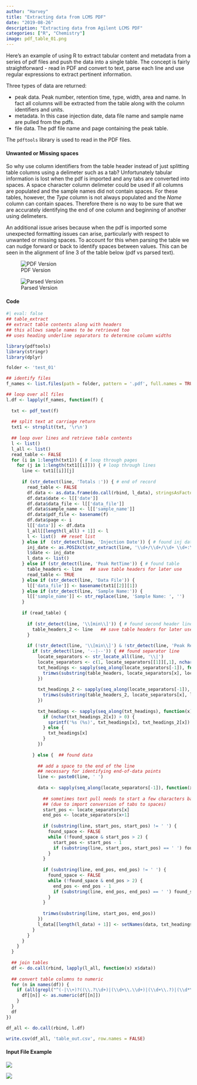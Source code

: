 ```yaml
---
author: "Harvey"
title: "Extracting data from LCMS PDF"
date: "2019-08-26"
description: "Extracting data from Agilent LCMS PDF"
categories: ["R", "Chemistry"]
image: pdf_table_01.png
---
```


Here's an example of using R to extract tabular content and metadata from a series of pdf files and push the data into a single table.  The concept is fairly straightforward - read in PDF and convert to text, parse each line and use regular expressions to extract pertinent information.  

Three types of data are returned:

-  peak data.  Peak number, retention time, type, width, area and name.  In fact all columns will be extracted from the table along with the column identifiers and units.
-  metadata.  In this case injection date, data file name and sample name are pulled from the pdfs.
-  file data.  The pdf file name and page containing the peak table.

The `pdftools` library is used to read in the PDF files.

#### Unwanted or Missing spaces

So why use column identifiers from the table header instead of just splitting table columns using a delimeter such as a tab?  Unfortunately tabular information is lost when the pdf is imported and any tabs are converted into spaces.  A space character column delimeter could be used if all columns are populated and the sample names did not contain spaces.  For these tables, however, the *Type* column is not always populated and the *Name* column can contain spaces.  Therefore there is no way to be sure that we are accurately identifying the end of one column and beginning of another using delimeters.  

An additional issue arises because when the pdf is imported some unexpected formatting issues can arise, particularly with respect to unwanted or missing spaces.  To account for this when parsing the table we can nudge forward or back to identify spaces between values.  This can be seen in the alignment of line 3 of the table below (pdf vs parsed text).

![PDF Version](pdf_table_01.png)

![Parsed Version](pdf_table_02.png)

#### Code

```r
#| eval: false
## table_extract
## extract table contents along with headers
## this allows sample names to be retrieved too
## uses heading underline separators to determine column widths

library(pdftools)
library(stringr)
library(dplyr)

folder <- 'test_01'

## identify files
f_names <- list.files(path = folder, pattern = '.pdf', full.names = TRUE)

## loop over all files
l.df <- lapply(f_names, function(f) {
  
  txt <- pdf_text(f)
  
  ## split text at carriage return
  txt1 <- strsplit(txt, '\r\n')
  
  ## loop over lines and retrieve table contents
  l <- list()
  l_all <- list()
  read_table <- FALSE
  for (i in 1:length(txt1)) { # loop through pages
    for (j in 1:length(txt1[[i]])) { # loop through lines
      line <- txt1[[i]][j]
      
      if (str_detect(line, 'Totals :')) { # end of record
        read_table <- FALSE
        df.data <- as.data.frame(do.call(rbind, l_data), stringsAsFactors = FALSE)
        df.data$date <- l[['date']]
        df.data$data_file <- l[['data_file']]
        df.data$sample_name <- l[['sample_name']]
        df.data$pdf_file <- basename(f)
        df.data$page <- i
        l[['data']] <- df.data
        l_all[[length(l_all) + 1]] <- l
        l <- list()  ## reset list
      } else if  (str_detect(line, 'Injection Date')) { # found inj date
        inj_date <- as.POSIXct(str_extract(line, '\\d+/\\d+/\\d+ \\d+:\\d+:\\d+ [A|P]M'), format = '%m/%d/%Y %I:%M:%S %p')
        l$date <- inj_date
        l_data <- list()
      } else if (str_detect(line, 'Peak RetTime')) { # found table
        table_headers <- line   ## save table headers for later use
        read_table <- TRUE
      } else if (str_detect(line, 'Data File')) {
        l[['data_file']] <- basename(txt1[[2]][1])
      } else if (str_detect(line, 'Sample Name:')) {
        l[['sample_name']] <- str_replace(line, 'Sample Name: ', '')
      }
      
      if (read_table) {
        
        if (str_detect(line, '\\[min\\]')) { # found second header line
          table_headers_2 <- line   ## save table headers for later use
        }
        
        if (!str_detect(line, '\\[min\\]') & !str_detect(line, 'Peak RetTime')) {
          if (str_detect(line, '--|--')) { ## found separator line
            locate_separators <- str_locate_all(line, '\\|')
            locate_separators <- c(1, locate_separators[[1]][,1], nchar(line))
            txt_headings <- sapply(seq_along(locate_separators[-1]), function(x) {
              trimws(substring(table_headers, locate_separators[x], locate_separators[x+1]))
            })
            
            txt_headings_2 <- sapply(seq_along(locate_separators[-1]), function(x) {
              trimws(substring(table_headers_2, locate_separators[x], locate_separators[x+1]))
            })
            
            txt_headings <- sapply(seq_along(txt_headings), function(x) {
              if (nchar(txt_headings_2[x]) > 0) {
                sprintf('%s (%s)', txt_headings[x], txt_headings_2[x])
              } else {
                txt_headings[x]
              }
            })
            
          } else {  ## found data
            
            ## add a space to the end of the line
            ## necessary for identifying end-of-data points
            line <- paste0(line, ' ')
            
            data <- sapply(seq_along(locate_separators[-1]), function(x) {
              
              ## sometimes text pull needs to start a few characters back
              ## (due to import conversion of tabs to spaces)
              start_pos <- locate_separators[x]
              end_pos <- locate_separators[x+1]
              
              if (substring(line, start_pos, start_pos) != ' ') {
                found_space <- FALSE
                while (!found_space & start_pos > 2) {
                  start_pos <- start_pos - 1
                  if (substring(line, start_pos, start_pos) == ' ') found_space <- TRUE
                }
              }
              
              if (substring(line, end_pos, end_pos) != ' ') {
                found_space <- FALSE
                while (!found_space & end_pos > 2) {
                  end_pos <- end_pos - 1
                  if (substring(line, end_pos, end_pos) == ' ') found_space <- TRUE
                }
              }
              
              trimws(substring(line, start_pos, end_pos))
            })
            l_data[[length(l_data) + 1]] <- setNames(data, txt_headings)
          }
        }
      }
    }
  }
  
  ## join tables
  df <- do.call(rbind, lapply(l_all, function(x) x$data))
  
  ## convert table columns to numeric
  for (n in names(df)) {
    if (all(grepl("^(-|\\+)?((\\.?\\d+)|(\\d+\\.\\d+)|(\\d+\\.?)|(\\d*\\.*\\d+[E|e](-|\\+)\\d+))$", df[[n]]))) {
      df[[n]] <- as.numeric(df[[n]])
    }
  }
  df
})

df_all <- do.call(rbind, l.df)

write.csv(df_all, 'table_out.csv', row.names = FALSE)

```

#### Input File Example

![](input_file.png)

![](output_table.png)
